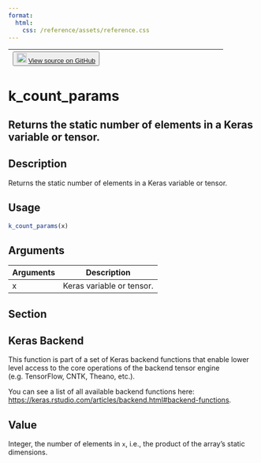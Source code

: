 ```yaml
---
format:
  html:
    css: /reference/assets/reference.css
---
```


| <button class="button"> ![](/reference/assets/GitHub-Mark-32px.png){width="20"} [View source on GitHub](https://github.com/rstudio/keras//blob/main/R/backend.R#L622) </button> |
|:------------------------------:|:--------------------------------------:|

# k_count_params

## Returns the static number of elements in a Keras variable or tensor.

## Description
Returns the static number of elements in a Keras variable or tensor. 


## Usage
```r
k_count_params(x) 
```

## Arguments
|Arguments|Description|
|---|---|
| x | Keras variable or tensor. |


## Section

## Keras Backend

This function is part of a set of Keras backend functions that enable lower level access to the core operations of the backend tensor engine (e.g. TensorFlow, CNTK, Theano, etc.). 

You can see a list of all available backend functions here: [https://keras.rstudio.com/articles/backend.html#backend-functions](https://keras.rstudio.com/articles/backend.html#backend-functions). 

## Value
Integer, the number of elements in `x`, i.e., the product of the array's static dimensions. 




